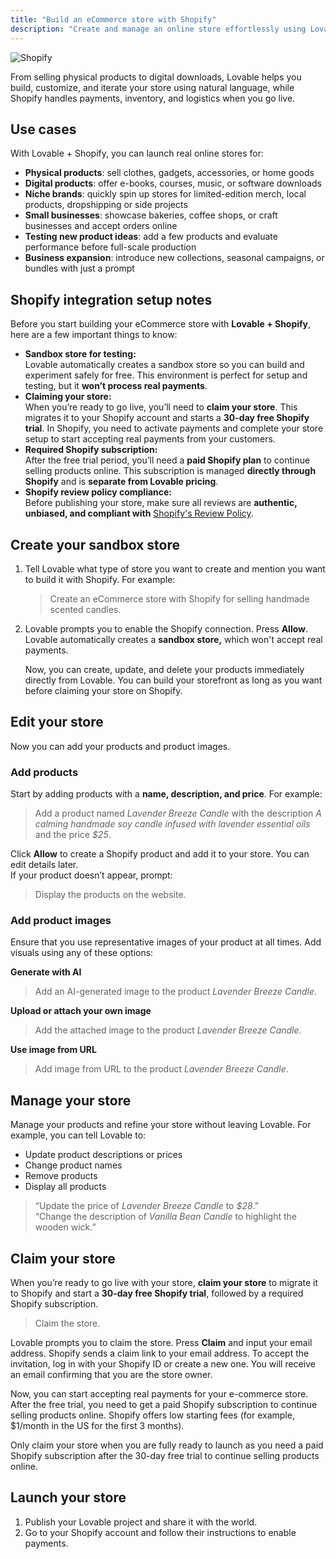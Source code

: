 ```yaml
---
title: "Build an eCommerce store with Shopify"
description: "Create and manage an online store effortlessly using Lovable + Shopify"
---
```


![Shopify](/images/shopify.jpg)

From selling physical products to digital downloads, Lovable helps you build, customize, and iterate your store using natural language, while Shopify handles payments, inventory, and logistics when you go live.

## Use cases

With Lovable + Shopify, you can launch real online stores for:

- **Physical products**: sell clothes, gadgets, accessories, or home goods
- **Digital products**: offer e-books, courses, music, or software downloads
- **Niche brands**: quickly spin up stores for limited-edition merch, local products, dropshipping or side projects
- **Small businesses**: showcase bakeries, coffee shops, or craft businesses and accept orders online
- **Testing new product ideas**: add a few products and evaluate performance before full-scale production
- **Business expansion**: introduce new collections, seasonal campaigns, or bundles with just a prompt

## Shopify integration setup notes

Before you start building your eCommerce store with **Lovable + Shopify**, here are a few important things to know:

- **Sandbox store for testing:**\
  Lovable automatically creates a sandbox store so you can build and experiment safely for free. This environment is perfect for setup and testing, but it **won’t process real payments**.
- **Claiming your store:**\
  When you’re ready to go live, you’ll need to **claim your store**. This migrates it to your Shopify account and starts a **30-day free Shopify trial**. In Shopify, you need to activate payments and complete your store setup to start accepting real payments from your customers.
- **Required Shopify subscription:**\
  After the free trial period, you’ll need a **paid Shopify plan** to continue selling products online. This subscription is managed **directly through Shopify** and is **separate from Lovable pricing**.
- **Shopify review policy compliance:**\
  Before publishing your store, make sure all reviews are **authentic, unbiased, and compliant with** [Shopify's Review Policy](https://help.shopify.com/en/partners/help-support/faq/reviews).

## Create your sandbox store

1. Tell Lovable what type of store you want to create and mention you want to build it with Shopify. For example:

   > Create an eCommerce store with Shopify for selling handmade scented candles.
2. Lovable prompts you to enable the Shopify connection. Press **Allow**. \
   Lovable automatically creates a **sandbox store,** which won't accept real payments.

   Now, you can create, update, and delete your products immediately directly from Lovable. You can build your storefront as long as you want before claiming your store on Shopify.

## Edit your store

Now you can add your products and product images.

### Add products

Start by adding products with a **name, description, and price**. For example:

> Add a product named _Lavender Breeze Candle_ with the description _A calming handmade soy candle infused with lavender essential oils_ and the price _\$25_.

Click **Allow** to create a Shopify product and add it to your store. You can edit details later.\
If your product doesn’t appear, prompt:

> Display the products on the website.

### Add product images

Ensure that you use representative images of your product at all times. Add visuals using any of these options:

**Generate with AI**

> Add an AI-generated image to the product _Lavender Breeze Candle_.

**Upload or attach your own image**

> Add the attached image to the product _Lavender Breeze Candle_.

**Use image from URL**

> Add image from URL to the product _Lavender Breeze Candle_.

## Manage your store

Manage your products and refine your store without leaving Lovable. For example, you can tell Lovable to:

- Update product descriptions or prices
- Change product names
- Remove products
- Display all products

> “Update the price of _Lavender Breeze Candle_ to _\$28_.”\
> “Change the description of _Vanilla Bean Candle_ to highlight the wooden wick.”

## Claim your store

When you’re ready to go live with your store, **claim your store** to migrate it to Shopify and start a **30-day free Shopify trial**, followed by a required Shopify subscription.

> Claim the store.

Lovable prompts you to claim the store. Press **Claim** and input your email address. Shopify sends a claim link to your email address. To accept the invitation, log in with your Shopify ID or create a new one. You will receive an email confirming that you are the store owner.

Now, you can start accepting real payments for your e-commerce store. After the free trial, you need to get a paid Shopify subscription to continue selling products online. Shopify offers low starting fees (for example, \$1/month in the US for the first 3 months).

<Warning>
  Only claim your store when you are fully ready to launch as you need a paid Shopify subscription  after the 30-day free trial to continue selling products online.
</Warning>

## Launch your store

1. Publish your Lovable project and share it with the world.
2. Go to your Shopify account and follow their instructions to enable payments.